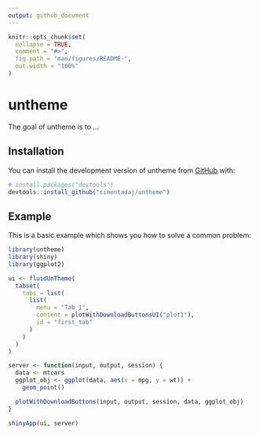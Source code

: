 ```yaml
---
output: github_document
---
```


<!-- README.md is generated from README.Rmd. Please edit that file -->

```r
knitr::opts_chunk$set(
  collapse = TRUE,
  comment = "#>",
  fig.path = "man/figures/README-",
  out.width = "100%"
)
```

# untheme

<!-- badges: start -->
<!-- badges: end -->

The goal of untheme is to ...

## Installation

You can install the development version of untheme from [GitHub](https://github.com/) with:

``` r
# install.packages("devtools")
devtools::install_github("cimentadaj/untheme")
```

## Example

This is a basic example which shows you how to solve a common problem:

```r
library(untheme)
library(shiny)
library(ggplot2)

ui <- fluidUnTheme(
  tabset(
    tabs = list(
      list(
        menu = "Tab 1",
        content = plotWithDownloadButtonsUI("plot1"),
        id = "first_tab"
      )
    )
  )
)

server <- function(input, output, session) {
  data <- mtcars
  ggplot_obj <- ggplot(data, aes(x = mpg, y = wt)) +
    geom_point()

  plotWithDownloadButtons(input, output, session, data, ggplot_obj)
}

shinyApp(ui, server)
```
